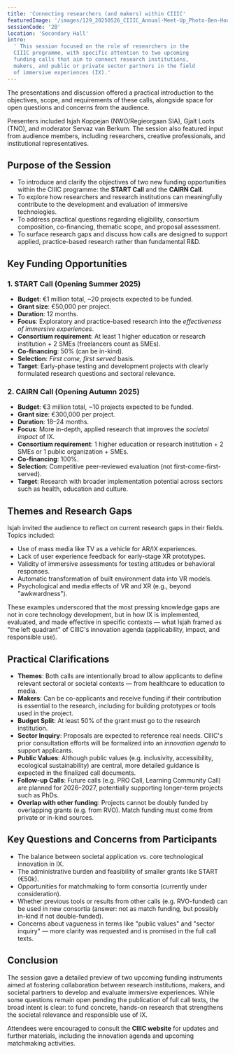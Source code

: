 ```yaml
---
title: 'Connecting researchers (and makers) within CIIIC'
featuredImage: '/images/129_20250526_CIIIC_Annual-Meet-Up_Photo-Ben-Houdijk_lr_3149.jpeg'
sessionCode: '2B'
location: 'Secondary Hall'
intro:
  ' This session focused on the role of researchers in the
  CIIIC programme, with specific attention to two upcoming
  funding calls that aim to connect research institutions,
  makers, and public or private sector partners in the field
  of immersive experiences (IX).'
---
```


<SpeakerContainer>
  <Speaker
    name="Isjah Koppejan"
    title="NWO/Regieorgaan SIA"
    image="/images/speakers/Isjah-Koppejan.jpeg"
  />
  <Speaker
    name="Gjalt Loots"
    title="TNO"
    image="/images/speakers/Gjalt-Loots.jpeg"
  />
  <Speaker
    name="Servaz van Berkum"
    title="Moderator"
    image="/images/speakers/Servaz-van-Berkum.jpeg"
  />
</SpeakerContainer>

The presentations and discussion offered a practical introduction to the objectives, scope, and requirements of these calls, alongside space for open questions and concerns from the audience.

Presenters included Isjah Koppejan (NWO/Regieorgaan SIA), Gjalt Loots (TNO), and moderator Servaz van Berkum. The session also featured input from audience members, including researchers, creative professionals, and institutional representatives.

## Purpose of the Session

- To introduce and clarify the objectives of two new funding opportunities within the CIIIC programme: the **START Call** and the **CAIRN Call**.
- To explore how researchers and research institutions can meaningfully contribute to the development and evaluation of immersive technologies.
- To address practical questions regarding eligibility, consortium composition, co-financing, thematic scope, and proposal assessment.
- To surface research gaps and discuss how calls are designed to support applied, practice-based research rather than fundamental R&D.


<Illustration filename="connecting-researchers-makers.png" />

## Key Funding Opportunities

### 1. START Call (Opening Summer 2025)

- **Budget**: €1 million total, ~20 projects expected to be funded.
- **Grant size**: €50,000 per project.
- **Duration**: 12 months.
- **Focus**: Exploratory and practice-based research into the _effectiveness of immersive experiences_.
- **Consortium requirement**: At least 1 higher education or research institution + 2 SMEs (freelancers count as SMEs).
- **Co-financing**: 50% (can be in-kind).
- **Selection**: _First come, first served_ basis.
- **Target**: Early-phase testing and development projects with clearly formulated research questions and sectoral relevance.

### 2. CAIRN Call (Opening Autumn 2025)

- **Budget**: €3 million total, ~10 projects expected to be funded.
- **Grant size**: €300,000 per project.
- **Duration**: 18–24 months.
- **Focus**: More in-depth, applied research that improves the _societal impact_ of IX.
- **Consortium requirement**: 1 higher education or research institution + 2 SMEs or 1 public organization + SMEs.
- **Co-financing**: 100%.
- **Selection**: Competitive peer-reviewed evaluation (not first-come-first-served).
- **Target**: Research with broader implementation potential across sectors such as health, education and culture.

## Themes and Research Gaps

Isjah invited the audience to reflect on current research gaps in their fields. Topics included:

- Use of mass media like TV as a vehicle for AR/IX experiences.
- Lack of user experience feedback for early-stage XR prototypes.
- Validity of immersive assessments for testing attitudes or behavioral responses.
- Automatic transformation of built environment data into VR models.
- Psychological and media effects of VR and XR (e.g., beyond "awkwardness").

These examples underscored that the most pressing knowledge gaps are not in core technology development, but in how IX is implemented, evaluated, and made effective in specific contexts — what Isjah framed as "the left quadrant" of CIIIC's innovation agenda (applicability, impact, and responsible use).

## Practical Clarifications

- **Themes**: Both calls are intentionally broad to allow applicants to define relevant sectoral or societal contexts — from healthcare to education to media.
- **Makers**: Can be co-applicants and receive funding if their contribution is essential to the research, including for building prototypes or tools used in the project.
- **Budget Split**: At least 50% of the grant must go to the research institution.
- **Sector Inquiry**: Proposals are expected to reference real needs. CIIIC's prior consultation efforts will be formalized into an _innovation agenda_ to support applicants.
- **Public Values**: Although public values (e.g. inclusivity, accessibility, ecological sustainability) are central, more detailed guidance is expected in the finalized call documents.
- **Follow-up Calls**: Future calls (e.g. PRO Call, Learning Community Call) are planned for 2026–2027, potentially supporting longer-term projects such as PhDs.
- **Overlap with other funding**: Projects cannot be doubly funded by overlapping grants (e.g. from RVO). Match funding must come from private or in-kind sources.

## Key Questions and Concerns from Participants

- The balance between societal application vs. core technological innovation in IX.
- The administrative burden and feasibility of smaller grants like START (€50k).
- Opportunities for matchmaking to form consortia (currently under consideration).
- Whether previous tools or results from other calls (e.g. RVO-funded) can be used in new consortia (answer: not as match funding, but possibly in-kind if not double-funded).
- Concerns about vagueness in terms like "public values" and "sector inquiry" — more clarity was requested and is promised in the full call texts.

## Conclusion

The session gave a detailed preview of two upcoming funding instruments aimed at fostering collaboration between research institutions, makers, and societal partners to develop and evaluate immersive experiences. While some questions remain open pending the publication of full call texts, the broad intent is clear: to fund concrete, hands-on research that strengthens the societal relevance and responsible use of IX.

Attendees were encouraged to consult the **CIIIC website** for updates and further materials, including the innovation agenda and upcoming matchmaking activities.
